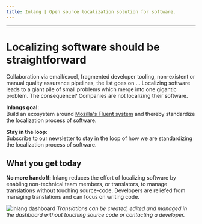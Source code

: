 ```yaml
---
title: Inlang | Open source localization solution for software.
---
```



<Hero />

---

# Localizing software should be straightforward

Collaboration via email/excel, fragmented developer tooling, non-existent or manual quality assurance pipelines,
the list goes on ... Localizing software leads to a giant pile of small problems which merge into one gigantic problem.
The consequence? Companies are not localizing their software.

**Inlangs goal:**  
Build an ecosystem around [Mozilla's Fluent system](https://projectfluent.org) and thereby
standardize the localization process of software.

**Stay in the loop:**  
Subscribe to our newsletter to stay in the loop of how we are standardizing
the localization process of software.

<NewsletterSignUpForm />

## What you get today

**No more handoff:** Inlang reduces the effort of localizing software by enabling non-technical team members,
or translators, to manage translations without touching source-code. Developers are reliefed
from managing translations and can focus on writing code.

![inlang dashboard](/images/dashboard-example.webp)
_Translations can be created, edited and managed in the dashboard without touching source code or contacting a developer._
